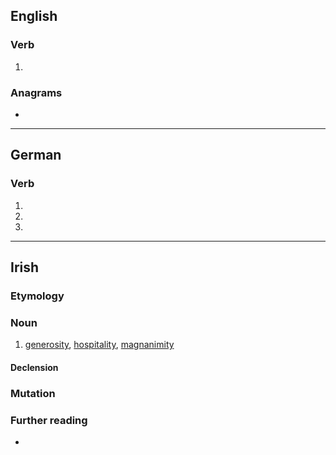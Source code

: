 {{also|gärt}}
==English==

===Verb===
{{head|en|verb form}}

# {{en-past of|gar}}

===Anagrams===
* {{anagrams|en|GRAT|grat}}

----

==German==

===Verb===
{{head|de|verb form}}

# {{de-verb form of|garen|3|s|g}}
# {{de-verb form of|garen|2|p|g}}
# {{de-verb form of|garen|i|p}}

----

==Irish==

===Etymology===
{{rfe|lang=ga}}

===Noun===
{{ga-noun|m|~a|-}}

# {{lb|ga|literary}} [[generosity]], [[hospitality]], [[magnanimity]]

====Declension====
{{ga-decl-m3-nopl|g|art|arta}}

===Mutation===
{{ga-mut}}

===Further reading===
* {{R:ga:Ó Dónaill}}